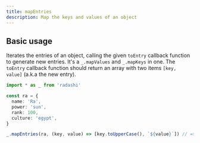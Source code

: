 ```yaml
---
title: mapEntries
description: Map the keys and values of an object
---
```


## Basic usage

Iterates the entries of an object, calling the given `toEntry` callback function
to generate new entries. It's a `_.mapValues` and `_.mapKeys`
in one. The `toEntry` callback function should return an array with
two items `[key, value]` (a.k.a the new entry).

```ts
import * as _ from 'radashi'

const ra = {
  name: 'Ra',
  power: 'sun',
  rank: 100,
  culture: 'egypt',
}

_.mapEntries(ra, (key, value) => [key.toUpperCase(), `${value}`]) // => { NAME: 'Ra', POWER: 'sun', RANK: '100', CULTURE: 'egypt' }
```

